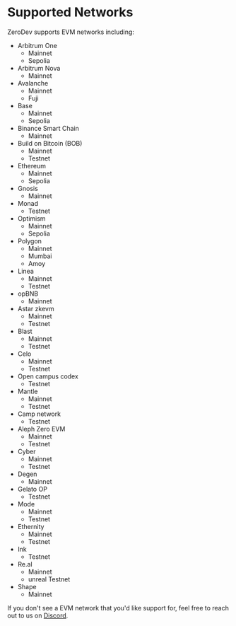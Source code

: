 # Supported Networks

ZeroDev supports EVM networks including:

- Arbitrum One
  - Mainnet
  - Sepolia
- Arbitrum Nova
  - Mainnet
- Avalanche
  - Mainnet
  - Fuji
- Base
  - Mainnet
  - Sepolia
- Binance Smart Chain
  - Mainnet
- Build on Bitcoin (BOB)
  - Mainnet
  - Testnet
- Ethereum
  - Mainnet
  - Sepolia
- Gnosis
  - Mainnet
- Monad
  - Testnet
- Optimism
  - Mainnet
  - Sepolia
- Polygon
  - Mainnet
  - Mumbai
  - Amoy
- Linea
  - Mainnet
  - Testnet
- opBNB
  - Mainnet
- Astar zkevm
  - Mainnet
  - Testnet
- Blast
  - Mainnet
  - Testnet
- Celo
  - Mainnet
  - Testnet
- Open campus codex
  - Testnet
- Mantle
  - Mainnet
  - Testnet
- Camp network
  - Testnet
- Aleph Zero EVM
  - Mainnet
  - Testnet
- Cyber
  - Mainnet
  - Testnet
- Degen
  - Mainnet
- Gelato OP
  - Testnet
- Mode
  - Mainnet
  - Testnet
- Ethernity
  - Mainnet
  - Testnet
- Ink
  - Testnet
- Re.al
  - Mainnet
  - unreal Testnet
- Shape
  - Mainnet

If you don't see a EVM network that you'd like support for, feel free to reach out to us on [Discord](https://discord.gg/KS9MRaTSjx).
